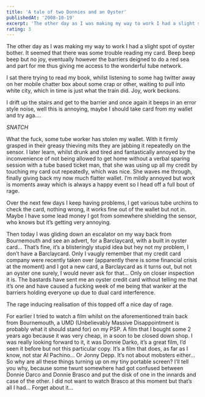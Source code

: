 ```yaml
---
title: 'A tale of two Donnies and an Oyster'
publishedAt: '2008-10-19'
excerpt: 'The other day as I was making my way to work I had a slight spot of oyster bother. It seemed that there was some trouble reading my card. Beep beep beep but no joy, eventually however the barriers deigned to do a red sea and part for me thus giving me access to the wonderful tube network.'
rating: 3
---
```

The other day as I was making my way to work I had a slight spot of oyster bother. It seemed that there was some trouble reading my card. Beep beep beep but no joy, eventually however the barriers deigned to do a red sea and part for me thus giving me access to the wonderful tube network.

I sat there trying to read my book, whilst listening to some hag twitter away on her mobile chatter box about some crap or other, waiting to pull into white city, which in time is just what the train did. Joy, work beckons.

I drift up the stairs and get to the barrier and once again it beeps in an error style noise, well this is annoying, maybe I should take card from my wallet and try aga….

*SNATCH*

What the fuck, some tube worker has stolen my wallet. With it firmly grasped in their greasy thieving mits they are jabbing it repeatedly on the sensor. I later learn, whilst drunk and tired and fantastically annoyed by the inconvenience of not being allowed to get home without a verbal sparing session with a tube based ticket man, that she was using up all my credit by touching my card out repeatedly, which was nice. She waves me through, finally giving back my now much flatter wallet. I’m mildly annoyed but work is moments away which is always a happy event so I head off a full bout of rage.

Over the next few days I keep having problems, I get various tube urchins to check the card, nothing wrong, it works fine out of the wallet but not in. Maybe I have some lead money I got from somewhere shielding the sensor, who knows but it’s getting very annoying.

Then today I was gliding down an escalator on my way back from Bournemouth and see an advert, for a Barclaycard, with a built in oyster card… That’s fine, it’s a blisteringly stupid idea but hey not my problem, I don’t have a Barclaycard. Only I vaugly remember that my credit card company were recently taken over (apparently there is some financial crisis at the moment) and I got a new card, a Barclaycard as it turns out, but not an oyster one surely, I would never ask for that… Only on closer inspection it is. The bastards have sent me an oyster credit card without telling me that it’s one and have caused a fucking week of me being that wanker at the barriers holding everyone up due to dual card interference.

The rage inducing realisation of this topped off a nice day of rage.

For earlier I tried to watch a film whilst on the aforementioned train back from Bournemouth, a UMD (Unbelievably Massive Disappointment is probably what it should stand for) on my PSP. A film that I bought some 2 years ago because it was very cheap, in a soon to be closed down shop. I was really looking forward to it, it was Donnie Darko, it’s a great film, I’d seen it before but not this particular copy. It’s a film that does, as far as I know, not star Al Pachino… Or Jonny Depp. It’s not about mobsters either… So why are all these things turning up on my tiny portable screen? I’ll tell you why, because some twunt somewhere had got confused between Donnie Darco and Donnie Brasco and put the disk of one in the innards and case of the other. I did not want to watch Brasco at this moment but that’s all I had… Forget about it…
